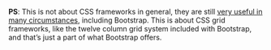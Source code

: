 
**PS**: This is not about CSS frameworks in general, they are still [very useful in many circumstances](https://www.youtube.com/watch?v=RYmVqGxkCXE), including Bootstrap. This is about CSS grid frameworks, like the twelve column grid system included with Bootstrap, and that’s just a part of what Bootstrap offers.
